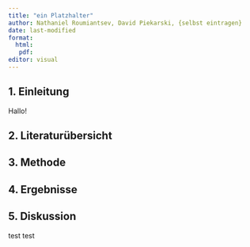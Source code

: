 ```yaml
---
title: "ein Platzhalter"
author: Nathaniel Roumiantsev, David Piekarski, {selbst eintragen}
date: last-modified
format:
  html:
   pdf:
editor: visual
---
```


## 1. Einleitung

Hallo!

## 2. Literaturübersicht

## 3. Methode

## 4. Ergebnisse

## 5. Diskussion

test test
